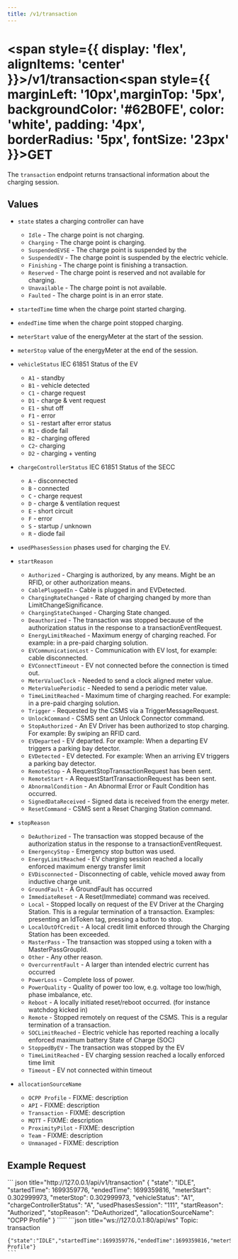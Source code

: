 ```yaml
---
title: /v1/transaction
---
```



# 
# <span style={{ display: 'flex', alignItems: 'center' }}>/v1/transaction<span style={{ marginLeft: '10px',marginTop: '5px', backgroundColor: '#62B0FE', color: 'white', padding: '4px', borderRadius: '5px', fontSize: '23px' }}>GET</span></span>

The `transaction` endpoint returns transactional information about the charging session. 

## Values

- `state` states a charging controller can have
  - `Idle` - The charge point is not charging.
  - `Charging` - The charge point is charging.
  - `SuspendedEVSE` - The charge point is suspended by the 
  - `SuspendedEV` - The charge point is suspended by the electric vehicle.
  - `Finishing` - The charge point is finishing a transaction.
  - `Reserved` - The charge point is reserved and not available for charging.
  - `Unavailable` - The charge point is not available.
  - `Faulted` - The charge point is in an error state.  

- `startedTime` time when the charge point started charging.  

- `endedTime` time when the charge point stopped charging.  

- `meterStart` value of the energyMeter at the start of the session.

- `meterStop` value of the energyMeter at the end of the session.

- `vehicleStatus` IEC 61851 Status of the EV
  - `A1` - standby
  - `B1` - vehicle detected
  - `C1` - charge request
  - `D1` - charge & vent request
  - `E1` - shut off
  - `F1` - error
  - `S1` - restart after error status
  - `R1` - diode fail
  - `B2` - charging offered
  - `C2`- charging
  - `D2` - charging + venting

- `chargeControllerStatus` IEC 61851 Status of the SECC
  - `A` - disconnected
  - `B` - connected
  - `C` - charge request
  - `D` - charge & ventilation request
  - `E` - short circuit
  - `F` - error
  - `S` - startup / unknown
  - `R` - diode fail

- `usedPhasesSession` phases used for charging the EV.

- `startReason`
  - `Authorized` - Charging is authorized, by any means. Might be an RFID, or other authorization means.
  - `CablePluggedIn` - Cable is plugged in and EVDetected.
  - `ChargingRateChanged` - Rate of charging changed by more than LimitChangeSignificance.
  - `ChargingStateChanged` - Charging State changed.
  - `Deauthorized` - The transaction was stopped because of the authorization status in the response to a transactionEventRequest.
  - `EnergyLimitReached` - Maximum energy of charging reached. For example: in a pre-paid charging solution.
  - `EVCommunicationLost` - Communication with EV lost, for example: cable disconnected.
  - `EVConnectTimeout` - EV not connected before the connection is timed out.
  - `MeterValueClock` - Needed to send a clock aligned meter value.
  - `MeterValuePeriodic` - Needed to send a periodic meter value.
  - `TimeLimitReached` - Maximum time of charging reached. For example: in a pre-paid charging solution.
  - `Trigger` - Requested by the CSMS via a TriggerMessageRequest.
  - `UnlockCommand` - CSMS sent an Unlock Connector command.
  - `StopAuthorized` - An EV Driver has been authorized to stop charging. For example: By swiping an RFID card.
  - `EVDeparted` - EV departed. For example: When a departing EV triggers a parking bay detector.
  - `EVDetected` - EV detected. For example: When an arriving EV triggers a parking bay detector.
  - `RemoteStop` - A RequestStopTransactionRequest has been sent.
  - `RemoteStart` - A RequestStartTransactionRequest has been sent.
  - `AbnormalCondition` - An Abnormal Error or Fault Condition has occurred.
  - `SignedDataReceived` - Signed data is received from the energy meter.
  - `ResetCommand` - CSMS sent a Reset Charging Station command.

- `stopReason`
  - `DeAuthorized` - The transaction was stopped because of the authorization status in the response to a transactionEventRequest.
  - `EmergencyStop` - Emergency stop button was used.
  - `EnergyLimitReached` - EV charging session reached a locally enforced maximum energy transfer limit
  - `EVDisconnected` - Disconnecting of cable, vehicle moved away from inductive charge unit.
  - `GroundFault` - A GroundFault has occurred
  - `ImmediateReset` - A Reset(Immediate) command was received.
  - `Local` - Stopped locally on request of the EV Driver at the Charging Station. This is a regular termination of a transaction. Examples: presenting an IdToken tag, pressing a button to stop.
  - `LocalOutOfCredit` - A local credit limit enforced through the Charging Station has been exceeded.
  - `MasterPass` - The transaction was stopped using a token with a MasterPassGroupId.
  - `Other` - Any other reason.
  - `OvercurrentFault` - A larger than intended electric current has occurred
  - `PowerLoss` - Complete loss of power.
  - `PowerQuality` - Quality of power too low, e.g. voltage too low/high, phase imbalance, etc.
  - `Reboot` - A locally initiated reset/reboot occurred. (for instance watchdog kicked in)
  - `Remote` - Stopped remotely on request of the CSMS. This is a regular termination of a transaction.
  - `SOCLimitReached` - Electric vehicle has reported reaching a locally enforced maximum battery State of Charge (SOC)
  - `StoppedByEV` - The transaction was stopped by the EV
  - `TimeLimitReached` - EV charging session reached a locally enforced time limit
  - `Timeout` - EV not connected within timeout

- `allocationSourceName`
  - `OCPP Profile` - FIXME: description
  - `API` - FIXME: description
  - `Transaction` - FIXME: description
  - `MQTT` - FIXME: description
  - `ProximityPilot` - FIXME: description
  - `Team` - FIXME: description
  - `Unmanaged` - FIXME: description


## Example Request


<Tabs>
  <TabItem value="rest" label="REST" default>
    ``` json title="http://127.0.0.1/api/v1/transaction"
    {
      "state": "IDLE",
      "startedTime": 1699359776,
      "endedTime": 1699359816,
      "meterStart": 0.302999973,
      "meterStop": 0.302999973,
      "vehicleStatus": "A1",
      "chargeControllerStatus": "A",
      "usedPhasesSession": "111",
      "startReason": "Authorized",
      "stopReason": "DeAuthorized",
      "allocationSourceName": "OCPP Profile"
    }
    `````
  </TabItem>
  <TabItem value="ws" label="WebSocket">
    ```json title="ws://127.0.0.1:80/api/ws"
    Topic: transaction

    {"state":"IDLE","startedTime":1699359776,"endedTime":1699359816,"meterStart":0.302999973,"meterStop":0.302999973,"vehicleStatus":"A","chargeControllerStatus":"A1","usedPhasesSession":"111","startReason":"Authorized","stopReason":"DeAuthorized","allocationSourceName":"OCPP Profile"}
    ```
  </TabItem>
</Tabs>
